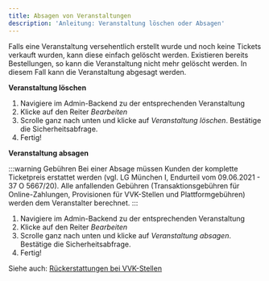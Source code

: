 ```yaml
---
title: Absagen von Veranstaltungen
description: 'Anleitung: Veranstaltung löschen oder Absagen'
---
```


Falls eine Veranstaltung versehentlich erstellt wurde und noch keine Tickets verkauft wurden, kann diese einfach gelöscht werden. Existieren bereits Bestellungen, so kann die Veranstaltung nicht mehr gelöscht werden. In diesem Fall kann die Veranstaltung abgesagt werden.

**Veranstaltung löschen**

1. Navigiere im Admin-Backend zu der entsprechenden Veranstaltung
2. Klicke auf den Reiter *Bearbeiten*
3. Scrolle ganz nach unten und klicke auf *Veranstaltung löschen*. Bestätige die Sicherheitsabfrage.
4. Fertig!

**Veranstaltung absagen**

:::warning Gebühren
Bei einer Absage müssen Kunden der komplette Ticketpreis erstattet werden (vgl. LG München I, Endurteil vom 09.06.2021 - 37 O 5667/20). Alle anfallenden Gebühren (Transaktionsgebühren für Online-Zahlungen, Provisionen für VVK-Stellen und Plattformgebühren) werden dem Veranstalter berechnet.
:::

1. Navigiere im Admin-Backend zu der entsprechenden Veranstaltung
2. Klicke auf den Reiter *Bearbeiten*
3. Scrolle ganz nach unten und klicke auf *Veranstaltung absagen*. Bestätige die Sicherheitsabfrage.
4. Fertig!

Siehe auch: [Rückerstattungen bei VVK-Stellen](../Vorverkaufsstellen/refunds)